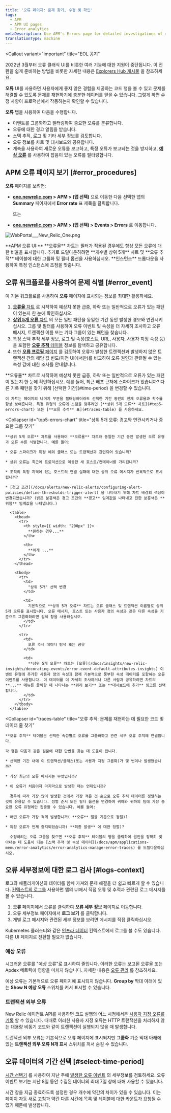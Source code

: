 ```yaml
---
title: '오류 페이지: 문제 찾기, 수정 및 확인'
tags:
  - APM
  - APM UI pages
  - Error analytics
metaDescription: Use APM's Errors page for detailed investigations of reported errors.
translationType: machine
---
```



<Callout
  variant="important"
  title="EOL 공지"
>
  2022년 3월부터 오류 클래식 UI를 비롯한 여러 기능에 대한 지원이 중단됩니다. 이 전환을 쉽게 준비하는 방법을 비롯한 자세한 내용은 [Explorers Hub 게시물](https://discuss.newrelic.com/t/important-upcoming-changes-to-capabilities-and-support-across-errors-classic-labels-service-infrastructure-on-host-snmp-integration-and-inventory-data-in-cloud-integrations/175370) 을 참조하세요.
</Callout>

**오류** UI를 사용하면 사용자에게 좋지 않은 경험을 제공하는 코드 행을 볼 수 있고 문제를 해결할 수 있도록 문제를 재현하기에 충분한 데이터를 얻을 수 있습니다. 그렇게 하면 수정 사항이 프로덕션에서 작동하는지 확인할 수 있습니다.

**오류** 탭을 사용하여 다음을 수행합니다.

* 이벤트를 그룹화하고 필터링하여 중요한 오류를 분류합니다.
* 오류에 대한 경고 알림을 받습니다.
* 스택 추적, [로그](#logs-context) 및 기타 세부 정보를 검토합니다.
* 오류 정보를 차트 및 대시보드와 공유합니다.
* 계측을 사용하여 새로운 오류를 보고하고, 특정 오류가 보고되는 것을 방지하고, [**예상 오류**](#expected-errors) 를 사용하여 잡음이 있는 오류를 필터링합니다.

## APM 오류 페이지 보기 [#error_procedures]

**오류** 페이지를 보려면:

* **[one.newrelic.com](https://one.newrelic.com/all-capabilities) > APM > (앱 선택)** 으로 이동한 다음 선택한 앱의 **Summary** 페이지에서 **Error rate** 표 제목을 클릭합니다.

  또는

* **[one.newrelic.com](https://one.newrelic.com/all-capabilities) > APM > (앱 선택) > Events > Errors** 로 이동합니다.

<img
  title="WebPortal___New_Relic_One.png"
  alt="WebPortal___New_Relic_One.png"
  src={webPortalNewRelicOne}
/>

<figcaption>
  **APM 오류 UI:** **오류율** 차트는 필터가 적용된 경우에도 항상 모든 오류에 대한 비율을 표시합니다. 추가로 드릴다운하려면 **개수별 상위 5개** 차트 및 **오류 추적** 테이블에 대한 그룹화 및 필터 옵션을 사용하십시오. **인스턴스** 드롭다운을 사용하여 특정 인스턴스에 초점을 맞춥니다.
</figcaption>

## 오류 워크플로를 사용하여 문제 식별 [#error_event]

이 기본 워크플로를 사용하여 **오류** 페이지에 표시되는 정보를 최대한 활용하세요.

1. [**오류율** 차트](#error-rate-chart) 로 시작하여 예상치 못한 급증, 하락 또는 일반적으로 오류가 있는 패턴이 있는지 한 눈에 확인하십시오.
2. [**상위 5개 오류** 차트](#top5-errors-chart) 의 모든 일반 패턴을 동일한 기간 동안 발생한 경보와 연관시키십시오. 그룹 및 필터를 사용하여 오류 이벤트 및 속성을 더 자세히 조사하고 오류 메시지, 트랜잭션 이름 또는 기타 그룹이 있는 패턴을 찾습니다.
3. 특정 스택 추적 세부 정보, 로그 및 속성(호스트, URL, 사용자, 사용자 지정 속성 등)을 포함한 [**오류 추적** 테이블](#traces-table) 정보를 탐색하고 공유합니다.
4. 또한 [**오류 프로필** 페이지](/docs/apm/applications-menu/error-analytics/apm-error-profiles-troubleshoot-trends) 를 검토하여 오류가 발생한 트랜잭션과 발생하지 않은 트랜잭션 간의 해당 값 빈도(이전 UI에서만)를 비교하여 오류 원인과 관련될 수 있는 속성 값에 대한 조사를 안내합니다.

<CollapserGroup>
  <Collapser
    id="error-rate-chart"
    title="오류율 차트: 즉시 패턴 보기"
  >
    **오류율** 차트로 시작하여 예상치 못한 급증, 하락 또는 일반적으로 오류가 있는 패턴이 있는지 한 눈에 확인하십시오. 예를 들어, 최근 배포 근처에 스파이크가 있습니까? 다른 기록 패턴을 찾기 위해 [선택한 기간](#time-period) 을 변경할 수 있습니다.

    이 차트는 페이지의 나머지 부분을 필터링하더라도 선택한 기간 동안의 전체 오류율과 횟수를 항상 보여줍니다. 특정 유형의 오류에 초점을 맞추려면 [**상위 5개 오류** 차트](#top5-errors-chart) 또는 [**오류 추적** 표](#traces-table) 를 사용하세요.
  </Collapser>

  <Collapser
    id="top5-errors-chart"
    title="상위 5개 오류: 경고와 연관시키거나 중요한 그룹 찾기"
  >
    **상위 5개 오류** 차트를 사용하여 **오류율** 차트와 동일한 기간 동안 발생한 오류 유형과 오류 수를 식별합니다. 예를 들어:

    * 오류 스파이크가 특정 예외 클래스 또는 트랜잭션과 관련되어 있습니까?

    * 상위 오류는 최근에 프로덕션으로 이동한 새 호스트/컨테이너를 가리킵니까?

    * 조직의 특정 지역에 있는 호스트의 연결 실패에 대한 상위 오류 메시지가 반복적으로 표시됩니까?

    * [경고 조건](/docs/alerts/new-relic-alerts/configuring-alert-policies/define-thresholds-trigger-alert) 을 나타내기 위해 차트 배경의 색상이 변경되었습니까? (밝은 분홍색은 경고 조건의 **경고** 임계값을 나타내고 진한 분홍색은 **위험** 임계값을 나타냅니다.)

      <table>
        <thead>
          <tr>
            <th style={{ width: "200px" }}>
              **원하는 경우...**
            </th>

            <th>
              **이게 ...**
            </th>
          </tr>
        </thead>

        <tbody>
          <tr>
            <td>
              "상위 5개" 선택 변경
            </td>

            <td>
              기본적으로 **상위 5개 오류** 차트는 오류 클래스 및 트랜잭션 이름별로 상위 5개 오류를 표시합니다. 오류 메시지, 호스트 또는 사용자 정의 속성과 같은 다른 속성을 기준으로 그룹화하려면 검색 창을 사용하십시오.
            </td>
          </tr>

          <tr>
            <td>
              오류 추세 데이터 탐색 또는 공유
            </td>

            <td>
              **상위 5개 오류** 차트는 [오류](/docs/insights/new-relic-insights/decorating-events/error-event-default-attributes-insights) 이벤트 유형에 추가한 사용자 정의 속성과 함께 기본적으로 풍부한 속성 데이터를 포함하는 오류 이벤트를 사용합니다. 이 데이터를 더 자세히 조사하거나 다른 사람과 공유하려면 차트의 **...** 메뉴를 클릭할 때 나타나는 **쿼리 보기** 또는 **대시보드에 추가** 링크를 선택합니다.
            </td>
          </tr>
        </tbody>
      </table>
  </Collapser>

  <Collapser
    id="traces-table"
    title="오류 추적: 문제를 재현하는 데 필요한 코드 및 데이터 줄 찾기"
  >
    **오류 추적** 테이블은 선택한 속성별로 오류를 그룹화하고 관련 세부 오류 추적에 연결합니다.

    각 행은 다음과 같은 질문에 대한 답변을 찾는 데 도움이 됩니다.

    * 선택한 기간 내에 이 트랜잭션/클래스(또는 사용자 지정 그룹화)가 몇 번이나 발생했습니까?

    * 가장 최근의 오류 메시지는 무엇입니까?

    * 이 오류가 처음이자 마지막으로 발생한 때는 언제입니까?

      경우에 따라 가장 많이 발생한 것에서 가장 적은 것 순으로 오류 추적 데이터를 정렬하는 것이 유용할 수 있습니다. 정렬 순서 또는 필터 옵션을 변경하여 귀하와 귀하의 팀에 가장 중요한 오류 유형에만 집중할 수 있습니다. 예를 들어:

    * 어떤 오류가 가장 적게 발생합니까( **오류** 열을 기준으로 정렬)?

    * 특정 오류가 언제 중지되었습니까( **최종 발생** 에 대한 정렬)?

      수정하려는 오류 그룹을 찾으면 **오류 추적** 테이블의 행을 클릭하여 원인을 정확히 찾아내는 데 도움이 되는 [스택 추적 및 속성 데이터](/docs/apm/applications-menu/error-analytics/error-analytics-manage-error-traces) 를 드릴다운하십시오.
  </Collapser>
</CollapserGroup>

## 오류 세부정보에 대한 로그 검사 [#logs-context]

로그와 애플리케이션의 데이터를 함께 가져와 문제 해결을 더 쉽고 빠르게 할 수 있습니다. [컨텍스트의 로그를](/docs/logs/logs-context/configure-logs-context-apm-agents/) 사용하면 앱의 UI에서 직접 오류 및 추적과 관련된 로그 메시지를 볼 수 있습니다.

1. **오류** 페이지에서 오류를 클릭하여 **오류 세부 정보** 페이지로 이동합니다.
2. 오류 세부정보 페이지에서 **로그 보기** 를 클릭합니다.
3. 개별 로그 메시지와 관련된 세부 정보를 보려면 메시지를 직접 클릭하십시오.

Kubernetes 클러스터와 같은 [인프라 데이터](/docs/logs/forward-logs/forward-your-logs-using-infrastructure-agent/) 컨텍스트에서 로그를 볼 수도 있습니다. 다른 UI 페이지로 전환할 필요가 없습니다.

### 예상 오류

시끄러운 오류를 "예상 오류"로 표시하여 줄입니다. 이러한 오류는 보고된 오류율 또는 Apdex 메트릭에 영향을 미치지 않습니다. 자세한 내용은 [오류 관리](/docs/agents/manage-apm-agents/agent-data/manage-errors-apm-collect-ignore-or-mark-expected#expected) 를 참조하세요.

예상 오류는 기본적으로 오류 페이지에 표시되지 않습니다. **Group by** 막대 아래에 있는 **Show N 예상 오류** 스위치를 켜서 표시할 수 있습니다.

### 트랜잭션 외부 오류

New Relic 에이전트 API를 사용하면 코드 실행의 어느 시점에서든 [사용자 지정 오류를 기록](/docs/agents/manage-apm-agents/agent-data/manage-errors-apm-collect-ignore-or-mark-expected#error-collection) 할 수 있습니다. 때때로 이러한 사용자 지정 오류는 HTTP 트랜잭션을 처리하지 않는 대용량 비동기 코드와 같이 트랜잭션이 실행되지 않을 때 발생합니다.

트랜잭션 외부 오류는 기본적으로 오류 페이지에 표시되지만 **그룹화** 기준 막대 아래에 있는 **트랜잭션 외부 오류 N개 표시** 스위치를 꺼서 숨길 수 있습니다.

## 오류 데이터의 기간 선택 [#select-time-period]

[시간 선택기](/docs/new-relic-one/use-new-relic-one/ui-data/basic-ui-features) 를 사용하여 지난 주에 [발생한 오류 이벤트](/docs/insights/insights-data-sources/default-data/apm-default-events-insights) 의 세부정보를 검토하세요. 오류 이벤트 보기는 지난 8일 동안 수집된 데이터의 최대 7일 창에 대해 사용할 수 있습니다.

시간 창을 지금 종료하도록 설정한 경우 개수에 약간의 차이가 있을 수 있습니다. 이는 페이지 자동 새로 고침과 약간 다른 시간에 목록 및 테이블에 대한 카운트가 요청될 수 있기 때문에 발생합니다.